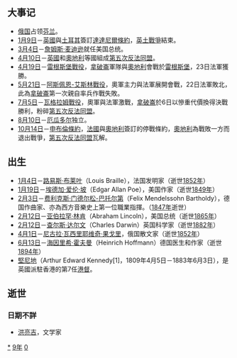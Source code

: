 {{yearTOC|1809|清'''[[嘉庆|嘉庆]]十四年'''；蔡牽'''[[光明_(蔡牽)|光明]]五年'''；越南'''[[嘉隆|嘉隆]]八年'''；日本'''[[文化_(年號)|文化]]六年'''}}
== 大事记 ==
* [[俄国|俄国]]占领[[芬兰|芬兰]]。
* [[1月9日|1月9日]]－[[英國|英國]]與[[土耳其|土耳其]]簽訂[[達達尼爾條約|達達尼爾條約]]，[[英土戰爭|英土戰爭]]結束。
* [[3月4日|3月4日]]－[[詹姆斯·麦迪逊|詹姆斯·麦迪逊]]就任美国总统。
* [[4月10日|4月10日]]－[[英國|英國]]和[[奧地利|奧地利]]等國組成[[第五次反法同盟|第五次反法同盟]]。
* [[4月19日|4月19日]]－[[雷根斯堡戰役|雷根斯堡戰役]]，[[拿破崙|拿破崙]]軍隊與[[奧地利|奧地利]]會戰於[[雷根斯堡|雷根斯堡]]，23日法軍獲勝。
* [[5月21日|5月21日]]－[[阿斯佩恩-艾斯林戰役|阿斯佩恩-艾斯林戰役]]，奧軍主力與法軍展開會戰，22日法軍敗北，此為[[拿破崙|拿破崙]]第一次親自率兵作戰失敗。
* [[7月5日|7月5日]]－[[瓦格拉姆戰役|瓦格拉姆戰役]]，奧軍與法軍激戰，[[拿破崙|拿破崙]]於6日以慘重代價換得決戰勝利，粉碎[[第五次反法同盟|第五次反法同盟]]。
* [[8月10日|8月10日]]－[[厄瓜多尔|厄瓜多尔]]独立。
* [[10月14日|10月14日]]－[[申布倫條約|申布倫條約]]，[[法國|法國]]與[[奧地利|奧地利]]簽訂的停戰條約，[[奧地利|奧地利]]為戰敗一方而退出戰爭，[[第五次反法同盟|第五次反法同盟]]瓦解。

== 出生 ==
* [[1月4日|1月4日]]－[[路易斯·布莱叶|路易斯·布莱叶]]（Louis Braille），法国发明家（逝世[[1852年|1852年]]）
* [[1月19日|1月19日]]－[[埃德加·爱伦·坡|埃德加·爱伦·坡]]（Edgar Allan Poe），美国作家（逝世[[1849年|1849年]]）
* [[2月3日|2月3日]]－[[费利克斯·门德尔松|费利克斯·门德尔松-巴托尔第]]（Felix Mendelssohn Bartholdy），德国作曲家、亦為西方音樂史上第一位職業指揮。（[[1847年|1847年]]逝世）
* [[2月12日|2月12日]]－[[亚伯拉罕·林肯|亚伯拉罕·林肯]]（Abraham Lincoln），美国总统（逝世[[1865年|1865年]]）
* [[2月12日|2月12日]]－[[查尔斯·达尔文|查尔斯·达尔文]]（Charles Darwin）英国科学家（逝世[[1882年|1882年]]）
* [[4月1日|4月1日]]－[[尼古拉·瓦西里耶维奇·果戈里|尼古拉·瓦西里耶维奇·果戈里]]，俄国散文家（逝世[[1852年|1852年]]）
* [[6月13日|6月13日]]－[[海因里希·霍夫曼|海因里希·霍夫曼]]（Heinrich Hoffmann）德国医生和作家（逝世[[1894年|1894年]]）
* [[堅尼地|堅尼地]]（Arthur Edward Kennedy[1]，1809年4月5日－1883年6月3日），是英國派駐香港的第7任[[香港總督|港督]]。

== 逝世 ==
{{MonthTOC|1809年|逝世人物列表}}

=== 日期不詳 ===
{{Wikisource year mention}}
* [[洪亮吉|洪亮吉]]，文学家

[[Category:1809年|*]]
[[Category:1800年代|9年]]
[[Category:19世纪各年|0]]